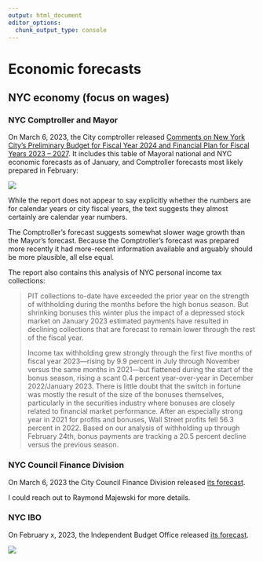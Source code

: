 ```yaml
---
output: html_document
editor_options: 
  chunk_output_type: console
---
```


# Economic forecasts

## NYC economy (focus on wages)

### NYC  Comptroller and Mayor

On March 6, 2023, the City comptroller released [Comments on New York City's Preliminary Budget for Fiscal Year 2024 and Financial Plan for Fiscal Years 2023 -- 2027](https://comptroller.nyc.gov/reports/comments-on-new-york-citys-preliminary-budget-for-fiscal-year-2024-and-financial-plan-for-fiscal-years-2023-2027). It includes this table of Mayoral national and NYC economic forecasts as of January, and Comptroller forecasts most likely prepared in February:

![](images/image-1283755436.png)

While the report does not appear to say explicitly whether the numbers are for calendar years or city fiscal years, the text suggests they almost certainly are calendar year numbers.

The Comptroller's forecast suggests somewhat slower wage growth than the Mayor's forecast. Because the Comptroller's forecast was prepared more recently it had more-recent information available and arguably should be more plausible, all else equal.

The report also contains this analysis of NYC personal income tax collections:

> PIT collections to-date have exceeded the prior year on the strength of withholding during the months before the high bonus season. But shrinking bonuses this winter plus the impact of a depressed stock market on January 2023 estimated payments have resulted in declining collections that are forecast to remain lower through the rest of the fiscal year.
>
> Income tax withholding grew strongly through the first five months of fiscal year 2023---rising by 9.9 percent in July through November versus the same months in 2021---but flattened during the start of the bonus season, rising a scant 0.4 percent year-over-year in December 2022/January 2023. There is little doubt that the switch in fortune was mostly the result of the size of the bonuses themselves, particularly in the securities industry where bonuses are closely related to financial market performance. After an especially strong year in 2021 for profits and bonuses, Wall Street profits fell 56.3 percent in 2022. Based on our analysis of withholding up through February 24th, bonus payments are tracking a 20.5 percent decline versus the previous season.

### NYC Council Finance Division

On March 6, 2023 the City Council Finance Division released [its forecast](https://council.nyc.gov/budget/wp-content/uploads/sites/54/2023/03/FY24-Preliminary-Plan-Council-Tax-Revenue-Forecast.pdf).

I could reach out to Raymond Majewski for more details.

### NYC IBO

On February x, 2023, the Independent Budget Office released [its forecast](https://www.ibo.nyc.ny.us/iboreports/print-version-2023-preliminary-budget-slides.pdf).

![](images/image-1030308327.png)
